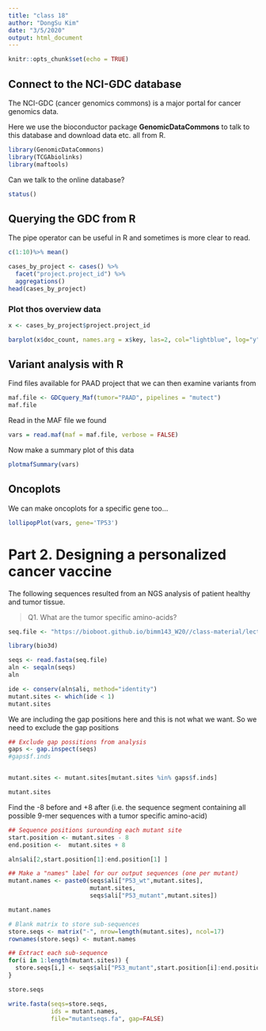 ```yaml
---
title: "class 18"
author: "DongSu Kim"
date: "3/5/2020"
output: html_document
---
```


```r
knitr::opts_chunk$set(echo = TRUE)
```

## Connect to the NCI-GDC database
The NCI-GDC (cancer genomics commons) is a major portal for cancer genomics data.

Here we use the bioconductor package **GenomicDataCommons** to talk to this database and download data etc. all from R.

```r
library(GenomicDataCommons)
library(TCGAbiolinks)
library(maftools)
```

Can we talk to the online database?
```r
status()
```


## Querying the GDC from R

The pipe operator can be useful in R and sometimes is more clear to read. 
```r
c(1:10)%>% mean()
```


```r
cases_by_project <- cases() %>%
  facet("project.project_id") %>%
  aggregations()
head(cases_by_project)
```

### Plot thos overview data 

```r
x <- cases_by_project$project.project_id

barplot(x$doc_count, names.arg = x$key, las=2, col="lightblue", log="y" )
```


## Variant analysis with R

Find files available for PAAD project that we can then examine variants from

```r
maf.file <- GDCquery_Maf(tumor="PAAD", pipelines = "mutect")
maf.file
```


Read in the MAF file we found
```r
vars = read.maf(maf = maf.file, verbose = FALSE)
```

Now make a summary plot of this data
```r
plotmafSummary(vars)
```


## Oncoplots

We can make oncoplots for a specific gene too...
```r
lollipopPlot(vars, gene='TP53')
```



# Part 2. Designing a personalized cancer vaccine

The following sequences resulted from an NGS analysis of patient healthy and tumor tissue.

> Q1. What are the tumor specific amino-acids?

```r
seq.file <- "https://bioboot.github.io/bimm143_W20//class-material/lecture18_sequences.fa"

library(bio3d)

seqs <- read.fasta(seq.file)
aln <- seqaln(seqs)
aln
```


```r
ide <- conserv(aln$ali, method="identity")
mutant.sites <- which(ide < 1)
mutant.sites
```


We are including the gap positions here and this is not what we want.
So we need to exclude the gap positions

```r
## Exclude gap possitions from analysis
gaps <- gap.inspect(seqs)
#gaps$f.inds


mutant.sites <- mutant.sites[mutant.sites %in% gaps$f.inds]

mutant.sites
```

Find the -8 before and +8 after (i.e. the sequence segment containing all possible 9-mer sequences with a tumor specific amino-acid)

```r
## Sequence positions surounding each mutant site
start.position <- mutant.sites - 8
end.position <-  mutant.sites + 8
```

```r
aln$ali[2,start.position[1]:end.position[1] ]
```


```r
## Make a "names" label for our output sequences (one per mutant)
mutant.names <- paste0(seqs$ali["P53_wt",mutant.sites],
                       mutant.sites,
                       seqs$ali["P53_mutant",mutant.sites])

mutant.names
```



```r
# Blank matrix to store sub-sequences
store.seqs <- matrix("-", nrow=length(mutant.sites), ncol=17)
rownames(store.seqs) <- mutant.names

## Extract each sub-sequence
for(i in 1:length(mutant.sites)) {
  store.seqs[i,] <- seqs$ali["P53_mutant",start.position[i]:end.position[i]]
}

store.seqs
```


```r
write.fasta(seqs=store.seqs,
            ids = mutant.names,
            file="mutantseqs.fa", gap=FALSE)
```
